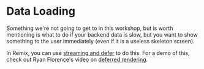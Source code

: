 # Data Loading

<EpicVideo url="https://www.epicweb.dev/workshops/full-stack-foundations/loading/dad-joke-break-loading" />

Something we're not going to get to in this workshop, but is worth mentioning is
what to do if your backend data is slow, but you want to show something to the
user immediately (even if it is a useless skeleton screen).

In Remix, you can use
[streaming and defer](https://remix.run/docs/en/main/guides/streaming) to do
this. For a demo of this, check out Ryan Florence's video on
[deferred rendering](https://www.youtube.com/watch?v=StZt-WrI2to&list=PLXoynULbYuEApkwAGZ7U7LmL-BDHloB0l).

<VideoEmbed
	title="Deferring Data + Streaming in Remix"
	url="https://www.youtube.com/embed/StZt-WrI2to?list=PLXoynULbYuEApkwAGZ7U7LmL-BDHloB0l&index=1&rel=0"
/>
